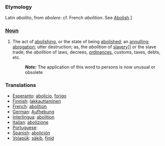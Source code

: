 ===Etymology===
Latin ''abolitio'', from ''abolere'': cf. French ''abolition''. See [[Abolish]].] 
===[[Noun]]===
#The act of [[abolishing]], or the state of being [[abolished]]; an [[annulling]]; [[abrogation]]; utter destruction; as, the ''abolition'' of [[slave]]ry]] or the slave trade; the ''abolition'' of laws, decrees, [[ordinances]], customs, taxes, debts, etc.
#:'''''Note:''''' The application of this word to persons is now unusual or obsolete

===Translations===

*[[Esperanto]]: [[abolicio]], [[forigo]] 
*[[Finnish]]: [[lakkauttaminen]]
*[[French]]: [[abolition]]
*[[German]]: [[Aufhebung]]
*[[Interlingua]]: [[abolition]] 
*[[Italian]]: [[abolizione]] 
*[[Portuguese]]: [[]] 
*[[Spanish]]: [[abolición]]
*[[Volapük]]: [[säkib]], [[finid]]